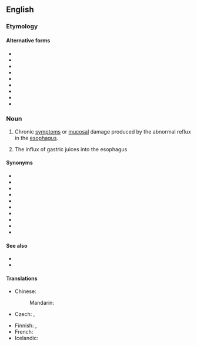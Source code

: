 ==English==

===Etymology===
{{compound|lang=en|gastroesophageal|reflux}}

====Alternative forms====
* {{l|en|gastro-esophageal reflux}}
* {{l|en|gastro-œsophageal reflux}}
* {{l|en|gastro-oesophageal reflux}}
* {{l|en|gastrooesophageal reflux}}
* {{l|en|gastroœsophageal reflux}}
* {{l|en|GER}}
* {{l|en|GOR}}
* {{l|en|GŒR}}
* {{l|en|GOER}}

===Noun===
{{en-noun|-}}

# {{lb|en|pathology}} {{ellipsis of|lang=en|gastroesophageal reflux disease}} Chronic [[symptom]]s or [[mucosal]] damage produced by the abnormal reflux in the [[esophagus]].
# {{synonym of|lang=en|heartburn}} The influx of gastric juices into the esophagus

====Synonyms====
{{sense|chronic medical condition}}
* {{l|en|gastroesophageal reflux disease}}
* {{l|en|gastro-esophageal reflux disease}}
* {{l|en|gastro-œsophageal reflux disease}}
* {{l|en|gastro-oesophageal reflux disease}}
* {{l|en|gastrooesophageal reflux disease}}
* {{l|en|gastroœsophageal reflux disease}}
* {{l|en|GERD}}
* {{l|en|GORD}}
* {{l|en|GŒRD}}
* {{l|en|GOERD}}

====See also====
* {{pedia|lang=en|Gastroesophageal reflux disease}}
* {{pedia|lang=en|Heartburn}}

====Translations====
{{trans-top|Chronic medical condition}}
* Chinese:
*: Mandarin: {{t|cmn|胃食管反流|tr=wèishíguǎn fǎnliú|sc=Hani}}
* Czech: {{t|cs|gastroezofageální reflux|m}}, {{t|cs|jícnový reflux|m}}
{{trans-mid}}
* Finnish: {{t+|fi|närästys}}, {{t+|fi|refluksi}}
* French: {{t+|fr|reflux|m}}
* Icelandic: {{t|is|vélindabakflæði|n}}
{{trans-bottom}}